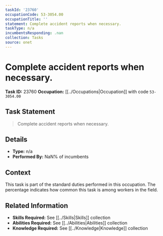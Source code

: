 ```yaml
---
taskId: '23760'
occupationCode: 53-3054.00
occupationTitle: ''
statement: Complete accident reports when necessary.
taskType: n/a
incumbentsResponding: .nan
collection: Tasks
source: onet
---
```

# Complete accident reports when necessary.

**Task ID:** 23760
**Occupation:** [[../Occupations|Occupation]] with code `53-3054.00`

## Task Statement

> Complete accident reports when necessary.

## Details

- **Type:** n/a
- **Performed By:** NaN% of incumbents

## Context

This task is part of the standard duties performed in this occupation. The percentage indicates how common this task is among workers in the field.

## Related Information

- **Skills Required:** See [[../Skills|Skills]] collection
- **Abilities Required:** See [[../Abilities|Abilities]] collection
- **Knowledge Required:** See [[../Knowledge|Knowledge]] collection
